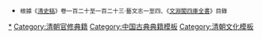 {{Navbox with collapsible groups
|name = 清朝中央奉敕重輯典籍
|title = 清朝中央奉敕重輯典籍
|titlestyle = background-color:#FFD700;
|image =
|style = width:100%;text-align:center; 
|groupstyle = text-align:center; background-color:#FFD700;
|liststyle = text-align:center;
|state = {{{state<includeonly>|collapsed</includeonly>}}}
|selected=

|group1 = 經部
|abbr1 = 經
|list1 =
{{Navbox|child
|groupstyle = text-align:center; background-color:#FFD700;
|liststyle = text-align:center;
|group1= 易類
|list1 = 《[[周易口訣義]]》 - 《[[溫公易說]]》 - 《[[易學辨惑]]》 - 《[[讀易詳說]]》 - 《[[周易窺餘]]》<br>《[[易變體義]]》 - 《[[易原]]》 - 《[[易說]]》 - 《[[易傳燈]]》 - 《[[厚齋易學]]》 - 《[[易象意言]]》<br>《[[周易詳解]]》 - 《[[讀易舉要]]》 - 《[[周易象義]]》 - 《[[易纂言外翼]]》 - 《[[易精蘊大義]]》 - 《[[易學變通]]》
|group2= 書類
|list2 = 《[[洪範口義]]》 - 《[[禹貢指南]]》 - 《[[禹貢論]]、後論、山川地理圖》 - 《[[尚書講義]]》 - 《[[尚書詳解]]》<br>《[[禹貢說斷]]》 - 《[[五誥解]]》 - 《[[絜齋家塾書鈔]]》 - 《[[尚書精義]]》 - 《[[融堂書解]]》 - 《[[洪範統一]]》
|group3= 詩類
|list3 = 《[[慈湖詩傳]]》 - 《[[續呂氏家塾讀詩記]]》 - 《[[絜齋毛詩經筵講義]]》 - 《[[毛詩講義]]》 - 《[[詩纘緒]]》
|group4= 禮類
|list4 = 《[[周官新義]]附考工記解》 - 《[[周官總義]]》 - 《[[周官集傳]]》 - 《[[儀禮集釋]]》 - 《[[儀禮釋宮]]》<br>《[[月令解]]》 - 《[[蒙齋中庸講義]]》 
|group5= 樂類
|list5 = 《[[瑟譜]]》 - 《[[韶舞九成樂補]]》 - 《[[律呂成書]]》
|group6= 春秋類
|list6 = 《[[春秋釋例]]》 - 《[[春秋左氏傳續說]]》 - 《[[春秋傳說例]]》 - 《[[春秋辨疑]]》 - 《[[春秋經解]]》 - 《[[春秋例要]]》<br>《[[春秋通訓]]》 - 《[[春秋考]]》 - 《[[春秋讞]]》 - 《[[春秋集注]]》 - 《[[春秋講義]]》 - 《[[春秋說]]》 - 《[[春秋三傳辨疑]]》
|group7= 其他
|list7 = 《[[孝經述注]]》 - 《[[尊孟辨]]、續辨、別錄》 - 《[[切韻指掌圖]]附撿例》
}}

|group2 = 史部
|abbr2 = 史
|list2 = 
{{Navbox|child
|groupstyle = text-align:center; background-color:#FFD700;
|liststyle = text-align:center;
|group1= 正史類
|list1 = 《[[舊五代史]]、目錄》 - 《[[五代史記纂誤]]》 
|group2= 編年類
|list2 = 《[[續資治通鑑長編]]》 - 《[[兩朝綱目備要]]》 - 《[[西漢紀年]]》 - 《[[中興小紀]]》 
|group3= 別史 雜史
|list3 = 《[[東觀漢記]]》 - 《[[續後漢書]]》 - 《[[咸淳遺事]]》 - 《[[大金弔伐錄]]》 - 《[[汝南遺事]]》
|group5= 傳記 載記
|list5 = 《[[慶元黨禁]]》 - 《[[京口耆舊傳]]》 - 《[[唐才子傳]]》 - 《[[鄴中記]]》 - 《[[蠻書]]》 - 《[[江南餘載]]》
|group6= 譜系
|list6 = 《[[元和姓纂]]》 - 《[[古今姓氏書辨證]]》 
|group7= 地理類
|list7 = 《[[河防通議]]》 - 《[[治河圖略]]》 - 《[[嶺表錄異]]》 - 《[[河朔訪古記]]》 - 《[[諸蕃志]]》
|group8= 職官 政書
|list8 = 《[[麟台故事]]》 - 《[[南宋館閣錄]]》 - 《[[南宋館閣續錄]]》 - 《[[州縣提綱]]》 - 《[[宋朝事實]]》<br>《[[汉官六种|漢官舊儀]]、補遺》 《[[廟學典禮]]》 - 《[[讜論集]]》
|group9= 金石 史評
|list9 = 《[[寶刻類編]]》 - 《[[經幄管見]]》 - 《[[舊聞證誤]]》
}}

|group3 = 子部
|abbr3 = 子
|list3 = 
{{Navbox|child
|groupstyle = text-align:center; background-color:#FFD700;
|liststyle = text-align:center;
|group1= 儒家類
|list1 = 《[[帝範]]》 - 《[[袁氏世範]]》 - 《[[戒子通錄]]》 - 《[[知言附錄]]》 - 《[[明本釋]]》 - 《[[少儀外傳]]》<br>《[[項氏家說附錄]]》 - 《[[朱子讀書法]]》 - 《[[家山圖書]]》
|group2= 法家農家
|list2 = 《[[折獄龜鑑]]》 - 《[[農桑輯要]]》 - 《[[农桑衣食撮要|農桑衣食撮要]]》 - 《[[王禎農書|農書]]》
|group3= 醫家類
|list3 = 《[[顱囟經]]》 - 《[[博濟方]]》 - 《[[蘇沈良方]]》 - 《[[腳氣治法總要]]》 - 《[[旅舍備要方]]》 - 《[[傷寒微旨]]》<br>《[[全生指迷方]]》 - 《[[衛生十全方]]》 - 《[[奇疾方]]》 - 《[[衛濟寶書]]》 - 《[[太醫局程文]]》 - 《[[產育寶慶方]]》<br>《[[集驗背疽方]]》 - 《[[濟生方]]》 - 《[[產寶諸方]]》 - 《[[救急仙方]]》 - 《[[瑞竹堂經驗方]]》 
|group4= 天文演算
|list4 = 《[[原本革象新書]]》 - 《[[九章算術]]》 - 《[[孫子算經]]》 - 《[[海島算經]]》 - 《[[五曹算經]]》<br>《[[夏侯陽算經]]》 - 《[[五經算術]]》 - 《[[數學九章]]》 - 《[[益古演段]]》
|group5= 術數類
|list5 = 《[[皇極經世索隱]]》 - 《[[大衍索隱]]》 - 《[[月波洞中記]]》 - 《[[命書李虛中注]]》 - 《[[玉照定真經]]》<br>《[[玉管照神局]]》 - 《[[太清神鑑]]》 - 《[[徐氏珞琭子賦注]]》 - 《[[三命指迷賦]]》 - 《[[星命總括]]》 - 《[[人倫大統賦]]》
|group6= 藝術類
|list6 = 《[[寶真齋法書贊]]》 - 《[[竹譜]]》 - 《[[衍極]]》
|group7= 雜家類
|list7 = 《[[金樓子]]》 - 《[[蘇氏演義]]》 - 《[[雲穀雜記]]》 - 《[[甕牖閒評]]》 - 《[[坦齋通編]]》 - 《[[考古質疑]]》<br>《[[潁川語小]]》 - 《[[愛日齋叢鈔]]》 - 《[[呂氏雜記]]》 - 《[[石林燕語考異]]》 - 《[[常談]]》 - 《[[密齋筆記續筆記]]》<br>《[[琴堂諭俗編]]》 - 《[[敬齋古今注]]》 - 《[[日聞錄]]》 - 《[[言行龜鑑]]》
|group8= 類書類
|list8 = 《[[古今同姓名錄]]》 - 《[[實賓錄]]》 - 《[[帝王經世圖譜]]》
|group9= 道家小說
|list9 = 《[[文子纘義]]》 - 《[[江淮異人錄]]》 - 《[[賈氏談錄]]》 - 《[[東齋記事]]》 - 《[[珍席放談]]》 - 《[[唐語林]]》<br>《[[萍洲可談]]》 - 《[[高齋漫錄]]》 - 《[[張氏可書]]》 - 《[[步里客談]]》 - 《[[東南紀聞]]》
}}

|group4 = 集部
|abbr4 = 集
|list4 = 
{{Navbox|child
|groupstyle = text-align:center; background-color:#FFD700;
|liststyle = text-align:center;
|group1= 總集類
|list1 = 《[[江湖小集]]》 - 《[[江湖後集]]》 - 《[[文選顏鮑謝詩評]]》 - 《[[宛陵群英集]]》
|group2= 別集類
|list2 = 《[[逍遙集]]》 - 《[[南陽集]]》 - 《[[文莊集]]》 - 《[[宋元憲集]]》 - 《[[宋景文集]]、補遺、附錄》<br>《[[文恭集]]、補遺》 - 《[[祠部集]]》 - 《[[華陽集]]、附錄》 - 《[[金氏文集]]》 - 《[[公是集]]》 - 《[[彭城集]]》<br>《[[都官集]]》 - 《[[鄖溪集]]》 - 《[[淨德集]]》 - 《[[忠肅集]]》 - 《[[王魏公集]]》 - 《[[濟南集]]》 - 《[[畫墁集]]》<br>《[[陶山集]]》 - 《[[雲溪居士集]]》 - 《[[潏水集]]》 - 《[[學易集]]》 - 《[[西台集]]》 - 《[[北湘集]]》<br>《[[溪堂集]]》 - 《[[日涉園集]]》 - 《[[灌園集]]》 - 《[[摛文堂集]]、附錄》 - 《[[襄陵集]]》 - 《[[東堂集]]》<br>《[[浮沚集]]》 - 《[[竹隱畸士集]]》 - 《[[洪龜父集]]》 - 《[[跨鼇集]]》 - 《[[忠湣集]]》 - 《[[初寮集]]》<br>《[[橫塘集]]》 - 《[[老圃集]]》 - 《[[丹陽集]]》 - 《[[毗陵集]]》 - 《[[浮溪集]]》 - 《[[莊簡集]]》 - 《[[正德文集]]》<br>《[[東窗集]]》 - 《[[忠惠集]]、附錄》 - 《[[晙溪居士集]]》 - 《[[忠穆集]]》 - 《[[紫微集]]》 - 《[[東牟集]]》<br>《[[相山集]]》 - 《[[三餘集]]》 - 《[[大隱集]]》 - 《[[鄱陽集]]》 - 《[[澹齋集]]》 - 《[[灊山集]]》 - 《[[雲溪集]]》<br>《[[北海集]]、附錄》 - 《[[崧庵集]]》 - 《[[藏海居士集]]》 - 《[[茶山集]]》 - 《[[蘆川歸來集]]、附錄》<br>《[[鄧紳伯集]]》 - 《[[浮山集]]》 - 《[[湖山集]]》 - 《[[文定集]]》 - 《[[唯室集]]、附錄》 - 《[[漢濱集]]》<br>《[[雲莊集]]》 - 《[[竹軒雜著]]》 - 《[[雪山集]]》 - 《[[方舟集]]》 - 《[[香山集]]》 - 《[[宮教集]]》 - 《[[蒙隱集]]》<br>《[[定庵類稿]]》 - 《[[澹軒集]]》 - 《[[尊白堂集]]》 - 《[[東塘集]]》 - 《[[涉齋集]]》 - 《[[乾道稿]]》 - 《[[淳熙稿]]》<br>《[[章泉稿]]》 - 《[[止堂集]]》 - 《[[緣督集]]》 - 《[[絜齋集]]》 - 《[[定齋集]]》 - 《[[九華集]]、附錄》<br>《[[應齋雜著]]》 - 《[[芸庵類稿]]》 - 《[[南湖集]]》 - 《[[南澗甲乙稿]]》 - 《[[自鳴集]]》 - 《[[客亭類稿]]》<br>《[[蓮峰集]]》 - 《[[燭湖集]]、附編》 - 《[[昌穀集]]》 - 《[[省齋集]]》 - 《[[山房集]]》 - 《[[後樂集]]》 - 《[[性善堂稿]]》<br>《[[東山詩選]]》 - 《[[蒙齋集]]》 - 《[[鶴林集]]》 - 《[[東澗集]]》 - 《[[浣川集]]》 - 《[[漁墅類稿]]》<br>《[[滄洲塵缶編]]》 - 《[[泠然齋詩集]]》 - 《[[澗泉集]]》 - 《[[篔窗集]]》 - 《[[臞軒集]]》 - 《[[敝帚稿略]]》 - 《[[庸齋集]]》<br>《[[彝齋文編]]》 - 《[[張氏拙軒集]]》 - 《[[靈巖集]]》 - 《[[楳埜集]]》 - 《[[恥堂存稿]]》 - 《[[字溪集]]、附錄》<br>《[[潛山集]]》 - 《[[須溪集]]》 - 《[[葦航漫遊稿]]》 - 《[[碧梧玩芳集]]》 - 《[[閬風集]]》 - 《[[秋聲集]]》<br>《[[廬山集]]》 - 《[[英溪集]]》 - 《[[則堂集]]》 - 《[[百正集]]》 - 《[[自堂存稿]]》 - 《[[心泉學詩稿]]》 - 《[[拙軒集]]》<br>《[[歸田類稿]]》 - 《[[剩語]]》 - 《[[牆東類稿]]》 - 《[[青山集]]》 - 《[[紫山大全集]]》 - 《[[小亨集]]》 - 《[[青崖集]]》<br>《[[養吾齋集]]》 - 《[[雙溪醉隱集]]》 - 《[[東庵集]]》 - 《[[畏齋集]]》 - 《[[牧庵文集]]》 - 《[[陳秋岩詩集]]》<br>《[[蘭軒集]]》 - 《[[西岩集]]》 - 《[[中庵集]]》 - 《[[王文忠集]]》 - 《[[勤齋集]]》 - 《[[榘庵集]]》 - 《[[伊濱集]]》<br>《[[積齋集]]》 - 《[[瓢泉吟稿]]》 - 《[[子淵詩集]]》 - 《[[羽庭集]]》 - 《[[吾吾類稿]]》 - 《[[性情集]]》 - 《[[樗隱集]]》<br>《[[密庵集]]》 - 《[[臨安集]]》 - 《[[藍山集]]》 - 《[[藍澗集]]》 - 《[[樗庵類稿]]》 - 《[[鵝湖集]]》
|group3= 詩文評 
|list3 = 《[[藏海詩話]]》 - 《[[環溪詩話]]》 - 《[[餘師錄]]》 - 《[[文章精義]]》 - 《[[浩然齋雅談]]》 - 《[[文說]]》 - 《[[丹陽詞]]》 
}}
|belowstyle = text-align: center; background-color:#FFD700;
|below=　
}}
[[Category:清朝奉敕重辑典籍|*]]
<noinclude>
*<small>根據《[[清史稿]]》卷一百二十至一百二十三·藝文志一至四、《[[文淵閣]][[四庫全書]]》目錄</small>
[[Category:清朝官修典籍]]
[[Category:中国古典典籍模板]]
[[Category:清朝文化模板]]
</noinclude>